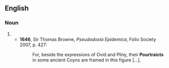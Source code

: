 ==English==

===Noun===
{{en-noun}}

# {{obsolete spelling of|portrait|lang=en}}
#* '''1646''', Sir Thomas Browne, ''Pseudodoxia Epidemica'', Folio Society 2007, p. 427:
#*: For, beside the expressions of Ovid and Pliny, their '''Pourtraicts''' in some ancient Coyns are framed in this figure [...].
